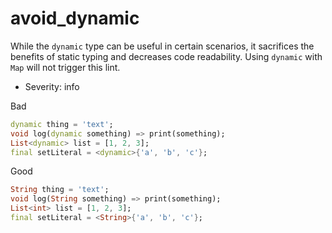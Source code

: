 # avoid_dynamic

While the `dynamic` type can be useful in certain scenarios, it sacrifices the benefits of static typing and decreases code readability. Using `dynamic` with `Map` will not trigger this lint.

- Severity: info

Bad

```dart
dynamic thing = 'text';
void log(dynamic something) => print(something);
List<dynamic> list = [1, 2, 3];
final setLiteral = <dynamic>{'a', 'b', 'c'};
```

Good

```dart
String thing = 'text';
void log(String something) => print(something);
List<int> list = [1, 2, 3];
final setLiteral = <String>{'a', 'b', 'c'};
```
